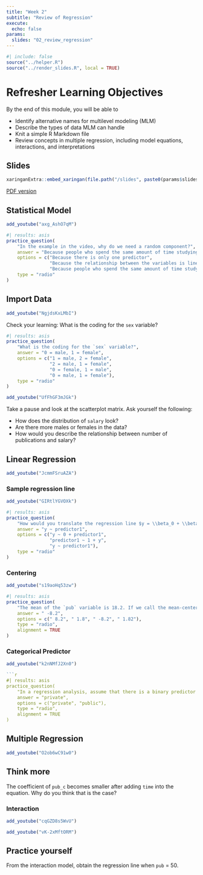 ```yaml
---
title: "Week 2"
subtitle: "Review of Regression"
execute:
  echo: false
params:
  slides: "02_review_regression"
---
```


```r
#| include: false
source("../helper.R")
source("../render_slides.R", local = TRUE)
```

# Refresher Learning Objectives

By the end of this module, you will be able to

- Identify alternative names for multilevel modeling (MLM)
- Describe the types of data MLM can handle
- Knit a simple R Markdown file
- Review concepts in multiple regression, including model equations, interactions, and interpretations

## Slides

```r
xaringanExtra::embed_xaringan(file.path("/slides", paste0(params$slides, ".html")))
```

[PDF version](`r file.path("/slides", paste0(params$slides, ".pdf"))`){target="_blank"}

::: {.panel-tabset}

## Statistical Model

```r
add_youtube("axg_AshO7qM")
```

```r
#| results: asis
practice_question(
    "In the example in the video, why do we need a random component?",
    answer = "Because people who spend the same amount of time studying do not always have the same mastery level",
    options = c("Because there is only one predictor",
                "Because the relationship between the variables is linear",
                "Because people who spend the same amount of time studying do not always have the same mastery level"),
    type = "radio"
)
```

## Import Data

```r
add_youtube("NgjdsKxLMbI")
```

Check your learning: What is the coding for the `sex` variable?

```r
#| results: asis
practice_question(
    "What is the coding for the `sex` variable?",
    answer = "0 = male, 1 = female",
    options = c("1 = male, 2 = female",
                "2 = male, 1 = female",
                "0 = female, 1 = male",
                "0 = male, 1 = female"),
    type = "radio"
)
```

```r
add_youtube("UfFhGF3mJGk")
```

::: {.callout-note icon=false}

Take a pause and look at the scatterplot matrix. Ask yourself the following:

- How does the distribution of `salary` look?
- Are there more males or females in the data?
- How would you describe the relationship between number of publications and salary?

:::

## Linear Regression

```r
add_youtube("JcmmFSruAZA")
```

### Sample regression line

```r
add_youtube("GIRtlYGVOXk")
```

```r
#| results: asis
practice_question(
    "How would you translate the regression line $y = \\beta_0 + \\beta_1 \\text{predictor1}$ into R?",
    answer = "y ~ predictor1",
    options = c("y ~ 0 + predictor1",
                "predictor1 ~ 1 + y",
                "y ~ predictor1"),
    type = "radio"
)
```

### Centering

```r
add_youtube("s19aoHq53zw")
```

```r
#| results: asis
practice_question(
    "The mean of the `pub` variable is 18.2. If we call the mean-centered version of it as `pub_c`, what should be the value of `pub_c` for someone with 10 publications?",
    answer = " -8.2",
    options = c(" 8.2", " 1.8", " -8.2", " 1.82"),
    type = "radio",
    alignment = TRUE
)
```

### Categorical Predictor

```r
add_youtube("k2nNMfJ2Xn0")
```

```r
```r
#| results: asis
practice_question(
    "In a regression analysis, assume that there is a binary predictor that indicates whether a school is public (coded as 0) or private (coded as 1). If the coefficient for that predictor is 1.5, which category has a higher predicted score?",
    answer = "private",
    options = c("private", "public"),
    type = "radio",
    alignment = TRUE
)
```

## Multiple Regression

```r
add_youtube("O2ob6wC91w0")
```

::: {.callout-note icon=false}

## Think more

The coefficient of `pub_c` becomes smaller after adding `time` into the equation. Why do you think that is the case?

:::

### Interaction

```r
add_youtube("cqGZD8s5WvU")
```

```r
add_youtube("vK-2xMftORM")
```

::: {.callout-note icon=false}

## Practice yourself

From the interaction model, obtain the regression line when `pub` = 50.

:::

:::